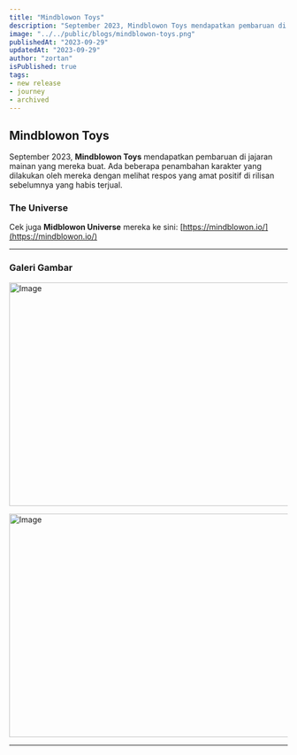 ```yaml
---
title: "Mindblowon Toys"
description: "September 2023, Mindblowon Toys mendapatkan pembaruan di jajaran mainan yang mereka buat."
image: "../../public/blogs/mindblowon-toys.png"
publishedAt: "2023-09-29"
updatedAt: "2023-09-29"
author: "zortan"
isPublished: true
tags:
- new release
- journey
- archived
---
```


## Mindblowon Toys

September 2023, **Mindblowon Toys** mendapatkan pembaruan di jajaran mainan yang mereka buat. Ada beberapa penambahan karakter yang dilakukan oleh mereka dengan melihat respos yang amat positif di rilisan sebelumnya yang habis terjual.

### The Universe

Cek juga **Midblowon Universe** mereka ke sini: [https://mindblowon.io/](https://mindblowon.io/)

---

### Galeri Gambar

<Image
  src="/blogs/original/mindblowon-toys-0.jpg"
  width="718"
  height="404"
  alt="Image"
  sizes="100vw"
/>

<Image
  src="/blogs/original/mindblowon-toys-1.png"
  width="718"
  height="404"
  alt="Image"
  sizes="100vw"
/>

---